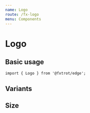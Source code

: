 ```yaml
---
name: Logo
route: /fx-logo
menu: Components
---
```



# Logo

## Basic usage

```tsx
import { Logo } from '@fxtrot/edge';
```

<Playground>
  <Logo />
</Playground>

## Variants

<Playground>
  <Inline>
    <Logo variant="brand" />
    <Box style={{ backgroundColor: 'var(--gray-900)' }}>
      <Logo variant="light" />
    </Box>
    <Logo variant="dark" />
  </Inline>
</Playground>

## Size

<Playground>
  <Inline alignY="center">
    <Stack>
      <Logo size="xs" />
      <Logo size="xs" />
    </Stack>
    <Stack>
      <Logo size="s" />
      <Logo size="s" />
    </Stack>
    <Stack>
      <Logo size="m" />
      <Logo size="m" />
    </Stack>
    <Stack>
      <Logo size="l" />
      <Logo size="l" />
    </Stack>
    <Stack>
      <Logo size="xl" />
      <Logo size="xl" />
    </Stack>
  </Inline>
</Playground>

<!-- ## Squared

By default, logo has line bottom space to be visually aligned with the text (the `x` part). You can make it squared using `squared` prop:

<Playground>
  <Inline>
    <Box p="xs" style={{ backgroundColor: 'var(--gray-900)' }}>
      <Logo tone="light" squared />
    </Box>
  </Inline>
</Playground> -->
